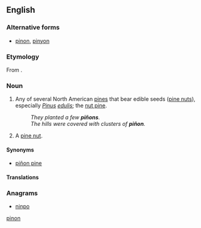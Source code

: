 {{also|pinon}}
==English==

===Alternative forms===
* [[pinon]], [[pinyon]]

===Etymology===
From {{etyl|es|en}} {{term|piñón|lang=es}}.

===Noun===
{{en-noun|~}}

# {{context|uncountable|countable|lang=en}} Any of several North American [[pine]]s that bear edible seeds ([[pine nut]]s), especially ''[[Pinus]] [[edulis]]''; the [[nut pine]].
#: ''They planted a few '''piñons'''.''
#: ''The hills were covered with clusters of '''piñon'''.''
# {{context|countable|uncountable|lang=en}} A [[pine nut]].

====Synonyms====
* {{sense|North American pines}} [[piñon pine]]

====Translations====
{{trans-see|piñon pine}}
{{trans-see|pine nut}}

===Anagrams===
* [[ninpo#English|ninpo]]

[[Category:English terms spelled with Ñ|pinon]]
